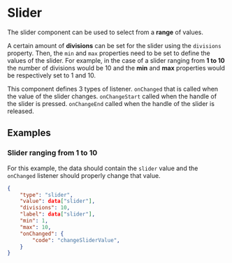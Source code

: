 
# Slider

The slider component can be used to select from a **range** of values.

A certain amount of **divisions** can be set for the slider using the `divisions` property. Then, the `min` and `max` properties need to be set to define the values of the slider. For example, in the case of a slider ranging from **1 to 10** the number of divisions would be 10 and the **min** and **max** properties would be respectively set to 1 and 10.

This component defines 3 types of listener. `onChanged` that is called when the value of the slider changes. `onChangeStart` called when the handle of the slider is pressed. `onChangeEnd` called when the handle of the slider is released.

## Examples

### Slider ranging from 1 to 10

For this example, the data should contain the `slider` value and the `onChanged` listener should properly change that value.

```json
{
    "type": "slider",
    "value": data["slider"],
    "divisions": 10,
    "label": data["slider"],
    "min": 1,
    "max": 10,
    "onChanged": {
        "code": "changeSliderValue",
    }
}
```

<PropertyTable schema={sliderSchema}/>
